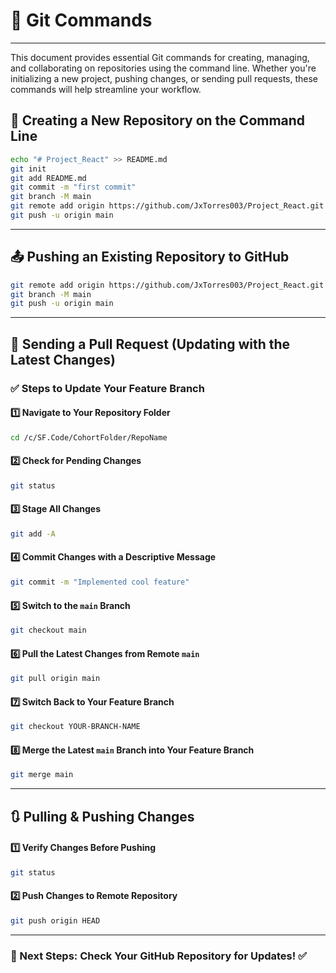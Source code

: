 # 🚀 Git Commands

---

This document provides essential Git commands for creating, managing, and collaborating on repositories using the command line. Whether you're initializing a new project, pushing changes, or sending pull requests, these commands will help streamline your workflow.

## 📌 Creating a New Repository on the Command Line

```bash
echo "# Project_React" >> README.md
git init
git add README.md
git commit -m "first commit"
git branch -M main
git remote add origin https://github.com/JxTorres003/Project_React.git
git push -u origin main
```

---

## 📤 Pushing an Existing Repository to GitHub

```bash
git remote add origin https://github.com/JxTorres003/Project_React.git
git branch -M main
git push -u origin main
```

---

## 🔄 Sending a Pull Request (Updating with the Latest Changes)

### ✅ Steps to Update Your Feature Branch

#### 1️⃣ Navigate to Your Repository Folder

```bash
cd /c/SF.Code/CohortFolder/RepoName
```

#### 2️⃣ Check for Pending Changes

```bash
git status
```

#### 3️⃣ Stage All Changes

```bash
git add -A
```

#### 4️⃣ Commit Changes with a Descriptive Message

```bash
git commit -m "Implemented cool feature"
```

#### 5️⃣ Switch to the `main` Branch

```bash
git checkout main
```

#### 6️⃣ Pull the Latest Changes from Remote `main`

```bash
git pull origin main
```

#### 7️⃣ Switch Back to Your Feature Branch

```bash
git checkout YOUR-BRANCH-NAME
```

#### 8️⃣ Merge the Latest `main` Branch into Your Feature Branch

```bash
git merge main
```

---

## 🔃 Pulling & Pushing Changes

#### 1️⃣ Verify Changes Before Pushing

```bash
git status
```

#### 2️⃣ Push Changes to Remote Repository

```bash
git push origin HEAD
```

---

### 🎯 Next Steps: Check Your GitHub Repository for Updates! ✅
